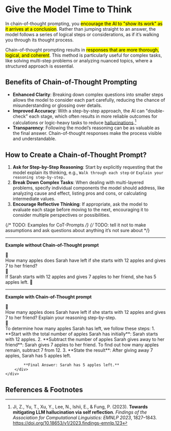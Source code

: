 # Give the Model Time to Think

In chain-of-thought prompting, you <mark>encourage the AI to "show its work" as it arrives at a conclusion</mark>. Rather than jumping straight to an answer, the model follows a series of logical steps or considerations, as if it’s walking you through its thought process.

Chain-of-thought prompting results in <mark>responses that are more thorough, logical, and coherent</mark>. This method is particularly useful for complex tasks, like solving multi-step problems or analyzing nuanced topics, where a structured approach is essential.

## Benefits of Chain-of-Thought Prompting

- **Enhanced Clarity**: Breaking down complex questions into smaller steps allows the model to consider each part carefully, reducing the chance of misunderstanding or glossing over details.
- **Improved Accuracy**: With a step-by-step approach, the AI can "double-check" each stage, which often results in more reliable outcomes for calculations or logic-heavy tasks to reduce [hallucinations](/genai/limitations#hallucinations).[^1]
- **Transparency**: Following the model’s reasoning can be as valuable as the final answer. Chain-of-thought responses make the process visible and understandable.

## How to Create a Chain-of-Thought Prompt?

1. **Ask for Step-by-Step Reasoning**: Start by explicitly requesting that the model explain its thinking, e.g., `Walk through each step` or `Explain your reasoning step-by-step.`
2. **Break Down Complex Tasks**: When dealing with multi-layered problems, specify individual components the model should address, like analyzing cause and effect, listing pros and cons, or calculating intermediate values.
3. **Encourage Reflective Thinking**: If appropriate, ask the model to evaluate each stage before moving to the next, encouraging it to consider multiple perspectives or possibilities.

{/* TODO: Examples for CoT-Prompts */}
{/* TODO: tell it not to make assumptions and ask questions about anything it’s not sure about */}

---

**Example without Chain-of-Thought prompt**

<div class="chat-container">
  <div class="message user">
    <div class="message-avatar">🙋</div>
    <div class="message-bubble">How many apples does Sarah have left if she starts with 12 apples and gives 7 to her friend?</div>
  </div>
  <div class="message assistant">
    <div class="message-avatar">🤖</div>
    <div class="message-bubble">If Sarah starts with 12 apples and gives 7 apples to her friend, she has 5 apples left. 🍎</div>
  </div>
</div>

---

**Example with Chain-of-Thought prompt**

<div class="chat-container">
    <div class="message user">
        <div class="message-avatar">🙋</div>
        <div class="message-bubble">How many apples does Sarah have left if she starts with 12 apples and gives 7 to her friend? Explain your reasoning step-by-step.</div>
    </div>
    <div class="message assistant">
        <div class="message-avatar">🤖</div>
        <div class="message-bubble">
            To determine how many apples Sarah has left, we follow these steps:
            1. **Start with the total number of apples Sarah has initially**: Sarah starts with 12 apples.
            2. **Subtract the number of apples Sarah gives away to her friend**: Sarah gives 7 apples to her friend. To find out how many apples remain, subtract 7 from 12.
            3. **State the result**: After giving away 7 apples, Sarah has 5 apples left.

            **Final Answer: Sarah has 5 apples left.**
        </div>
    </div>
</div>

## References & Footnotes

[^1]: Ji, Z., Yu, T., Xu, Y., Lee, N., Ishii, E., & Fung, P. (2023). **Towards mitigating LLM hallucination via self reflection**. *Findings of the Association for Computational Linguistics: EMNLP 2023*, 1827–1843. https://doi.org/10.18653/v1/2023.findings-emnlp.123